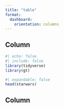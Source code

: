 ```yaml
---
title: "table"
format: 
  dashboard: 
    orientation: columns
---
```


## Column {width=35%}

```r
#| echo: false
#| include: false
library(tidyverse)
library(gt)
```

```r
#| expandable: false
head(starwars)
```

## Column {width=65%}
